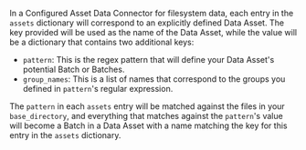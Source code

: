 In a Configured Asset Data Connector for filesystem data, each entry in the `assets` dictionary will correspond to an explicitly defined Data Asset.  The key provided will be used as the name of the Data Asset, while the value will be a dictionary that contains two additional keys:
- `pattern`: This is the regex pattern that will define your Data Asset's potential Batch or Batches.
- `group_names`: This is a list of names that correspond to the groups you defined in `pattern`'s regular expression.

The `pattern` in each `assets` entry will be matched against the files in your `base_directory`, and everything that matches against the `pattern`'s value will become a Batch in a Data Asset with a name matching the key for this entry in the `assets` dictionary.